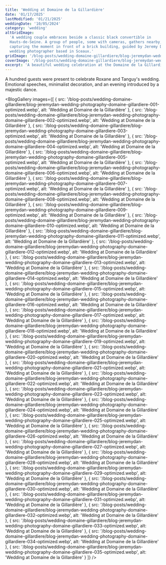 ```yaml
---
title: 'Wedding at Domaine de la Gillardière'
date: '01/17/2025'
lastModified: '01/21/2025'
weddingDate: '10/05/2024'
category: 'wedding'
altGridImage:
  'A wedding couple embraces beside a classic black convertible in
  Hauts-de-Seine. A group of people, some with cameras, gathers nearby,
  capturing the moment in front of a brick building, guided by Jeremy Dan, a
  wedding photographer based in Sceaux.'
gridImage: '/blog-posts/wedding-domaine-gillardiere/blog-jeremydan-wedding-photography-domaine-gillardiere-003-optimized.webp'
coverImage: '/blog-posts/wedding-domaine-gillardiere/blog-jeremydan-wedding-photography-domaine-gillardiere-003-optimized.webp'
excerpt: 'A beautiful wedding celebration at the Domaine de la Gillardière'
---
```


A hundred guests were present to celebrate Roxane and Tanguy's wedding.
Emotional speeches, minimalist decoration, and an evening introduced by a
majestic dance.

<BlogGallery
  images={[
    {
      src: '/blog-posts/wedding-domaine-gillardiere/blog-jeremydan-wedding-photography-domaine-gillardiere-001-optimized.webp',
      alt: 'Wedding at Domaine de la Gillardière'
    },
    {
      src: '/blog-posts/wedding-domaine-gillardiere/blog-jeremydan-wedding-photography-domaine-gillardiere-002-optimized.webp',
      alt: 'Wedding at Domaine de la Gillardière'
    },
    {
      src: '/blog-posts/wedding-domaine-gillardiere/blog-jeremydan-wedding-photography-domaine-gillardiere-003-optimized.webp',
      alt: 'Wedding at Domaine de la Gillardière'
    },
    {
      src: '/blog-posts/wedding-domaine-gillardiere/blog-jeremydan-wedding-photography-domaine-gillardiere-004-optimized.webp',
      alt: 'Wedding at Domaine de la Gillardière'
    },
    {
      src: '/blog-posts/wedding-domaine-gillardiere/blog-jeremydan-wedding-photography-domaine-gillardiere-005-optimized.webp',
      alt: 'Wedding at Domaine de la Gillardière'
    },
    {
      src: '/blog-posts/wedding-domaine-gillardiere/blog-jeremydan-wedding-photography-domaine-gillardiere-006-optimized.webp',
      alt: 'Wedding at Domaine de la Gillardière'
    },
    {
      src: '/blog-posts/wedding-domaine-gillardiere/blog-jeremydan-wedding-photography-domaine-gillardiere-007-optimized.webp',
      alt: 'Wedding at Domaine de la Gillardière'
    },
    {
      src: '/blog-posts/wedding-domaine-gillardiere/blog-jeremydan-wedding-photography-domaine-gillardiere-008-optimized.webp',
      alt: 'Wedding at Domaine de la Gillardière'
    },
    {
      src: '/blog-posts/wedding-domaine-gillardiere/blog-jeremydan-wedding-photography-domaine-gillardiere-009-optimized.webp',
      alt: 'Wedding at Domaine de la Gillardière'
    },
    {
      src: '/blog-posts/wedding-domaine-gillardiere/blog-jeremydan-wedding-photography-domaine-gillardiere-010-optimized.webp',
      alt: 'Wedding at Domaine de la Gillardière'
    },
    {
      src: '/blog-posts/wedding-domaine-gillardiere/blog-jeremydan-wedding-photography-domaine-gillardiere-011-optimized.webp',
      alt: 'Wedding at Domaine de la Gillardière'
    },
    {
      src: '/blog-posts/wedding-domaine-gillardiere/blog-jeremydan-wedding-photography-domaine-gillardiere-012-optimized.webp',
      alt: 'Wedding at Domaine de la Gillardière'
    },
    {
      src: '/blog-posts/wedding-domaine-gillardiere/blog-jeremydan-wedding-photography-domaine-gillardiere-013-optimized.webp',
      alt: 'Wedding at Domaine de la Gillardière'
    },
    {
      src: '/blog-posts/wedding-domaine-gillardiere/blog-jeremydan-wedding-photography-domaine-gillardiere-014-optimized.webp',
      alt: 'Wedding at Domaine de la Gillardière'
    },
    {
      src: '/blog-posts/wedding-domaine-gillardiere/blog-jeremydan-wedding-photography-domaine-gillardiere-015-optimized.webp',
      alt: 'Wedding at Domaine de la Gillardière'
    },
    {
      src: '/blog-posts/wedding-domaine-gillardiere/blog-jeremydan-wedding-photography-domaine-gillardiere-016-optimized.webp',
      alt: 'Wedding at Domaine de la Gillardière'
    },
    {
      src: '/blog-posts/wedding-domaine-gillardiere/blog-jeremydan-wedding-photography-domaine-gillardiere-017-optimized.webp',
      alt: 'Wedding at Domaine de la Gillardière'
    },
    {
      src: '/blog-posts/wedding-domaine-gillardiere/blog-jeremydan-wedding-photography-domaine-gillardiere-018-optimized.webp',
      alt: 'Wedding at Domaine de la Gillardière'
    },
    {
      src: '/blog-posts/wedding-domaine-gillardiere/blog-jeremydan-wedding-photography-domaine-gillardiere-019-optimized.webp',
      alt: 'Wedding at Domaine de la Gillardière'
    },
    {
      src: '/blog-posts/wedding-domaine-gillardiere/blog-jeremydan-wedding-photography-domaine-gillardiere-020-optimized.webp',
      alt: 'Wedding at Domaine de la Gillardière'
    },
    {
      src: '/blog-posts/wedding-domaine-gillardiere/blog-jeremydan-wedding-photography-domaine-gillardiere-021-optimized.webp',
      alt: 'Wedding at Domaine de la Gillardière'
    },
    {
      src: '/blog-posts/wedding-domaine-gillardiere/blog-jeremydan-wedding-photography-domaine-gillardiere-022-optimized.webp',
      alt: 'Wedding at Domaine de la Gillardière'
    },
    {
      src: '/blog-posts/wedding-domaine-gillardiere/blog-jeremydan-wedding-photography-domaine-gillardiere-023-optimized.webp',
      alt: 'Wedding at Domaine de la Gillardière'
    },
    {
      src: '/blog-posts/wedding-domaine-gillardiere/blog-jeremydan-wedding-photography-domaine-gillardiere-024-optimized.webp',
      alt: 'Wedding at Domaine de la Gillardière'
    },
    {
      src: '/blog-posts/wedding-domaine-gillardiere/blog-jeremydan-wedding-photography-domaine-gillardiere-025-optimized.webp',
      alt: 'Wedding at Domaine de la Gillardière'
    },
    {
      src: '/blog-posts/wedding-domaine-gillardiere/blog-jeremydan-wedding-photography-domaine-gillardiere-026-optimized.webp',
      alt: 'Wedding at Domaine de la Gillardière'
    },
    {
      src: '/blog-posts/wedding-domaine-gillardiere/blog-jeremydan-wedding-photography-domaine-gillardiere-027-optimized.webp',
      alt: 'Wedding at Domaine de la Gillardière'
    },
    {
      src: '/blog-posts/wedding-domaine-gillardiere/blog-jeremydan-wedding-photography-domaine-gillardiere-028-optimized.webp',
      alt: 'Wedding at Domaine de la Gillardière'
    },
    {
      src: '/blog-posts/wedding-domaine-gillardiere/blog-jeremydan-wedding-photography-domaine-gillardiere-029-optimized.webp',
      alt: 'Wedding at Domaine de la Gillardière'
    },
    {
      src: '/blog-posts/wedding-domaine-gillardiere/blog-jeremydan-wedding-photography-domaine-gillardiere-030-optimized.webp',
      alt: 'Wedding at Domaine de la Gillardière'
    },
    {
      src: '/blog-posts/wedding-domaine-gillardiere/blog-jeremydan-wedding-photography-domaine-gillardiere-031-optimized.webp',
      alt: 'Wedding at Domaine de la Gillardière'
    },
    {
      src: '/blog-posts/wedding-domaine-gillardiere/blog-jeremydan-wedding-photography-domaine-gillardiere-032-optimized.webp',
      alt: 'Wedding at Domaine de la Gillardière'
    },
    {
      src: '/blog-posts/wedding-domaine-gillardiere/blog-jeremydan-wedding-photography-domaine-gillardiere-033-optimized.webp',
      alt: 'Wedding at Domaine de la Gillardière'
    },
    {
      src: '/blog-posts/wedding-domaine-gillardiere/blog-jeremydan-wedding-photography-domaine-gillardiere-034-optimized.webp',
      alt: 'Wedding at Domaine de la Gillardière'
    },
    {
      src: '/blog-posts/wedding-domaine-gillardiere/blog-jeremydan-wedding-photography-domaine-gillardiere-035-optimized.webp',
      alt: 'Wedding at Domaine de la Gillardière'
    }
  ]}
/>
